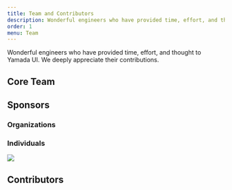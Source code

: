 ```yaml
---
title: Team and Contributors
description: Wonderful engineers who have provided time, effort, and thought to Yamada UI.
order: 1
menu: Team
---
```


Wonderful engineers who have provided time, effort, and thought to Yamada UI. We deeply appreciate their contributions.

## Core Team

<Members />

## Sponsors

### Organizations

### Individuals

<a href="https://opencollective.com/yamada-ui">
  <img src="https://opencollective.com/yamada-ui/individuals.svg?width=890" />
</a>

## Contributors

<Contributors />
